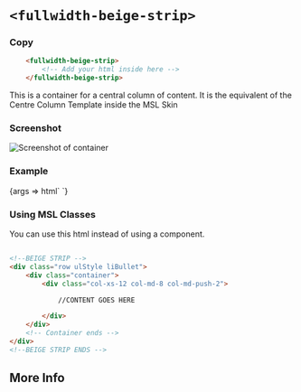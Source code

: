


<Meta
  title="Dependents/Beige Strip"
  component="fullwidth-beige-strip"
/>

# `<fullwidth-beige-strip>`

### Copy

```html
    <fullwidth-beige-strip>
        <!-- Add your html inside here -->
    </fullwidth-beige-strip>
```

This is a container for a central column of content. It is the equivalent of the Centre Column Template inside the MSL Skin

### Screenshot


![Screenshot of container](https://res.cloudinary.com/kclsu-media/image/upload/v1/temporary/Screenshot_2021-09-14_at_16.24.34_iqddx5)

### Example

<Canvas withSource="open" >
  <Story name="Basic" component="fullwidth-beige-strip">
    {args => html`
        <fullwidth-beige-strip >
            <!-- Add your html here -->
        </fullwidth-beige-strip>
    `}
  </Story>
</Canvas>


### Using MSL Classes
You can use this html instead of using a component.

```html

<!--BEIGE STRIP -->
<div class="row ulStyle liBullet">
    <div class="container">
        <div class="col-xs-12 col-md-8 col-md-push-2">

            //CONTENT GOES HERE

        </div>
    </div>
    <!-- Container ends -->
</div>
<!--BEIGE STRIP ENDS -->

```


## More Info

<Description markdown={readme} />


